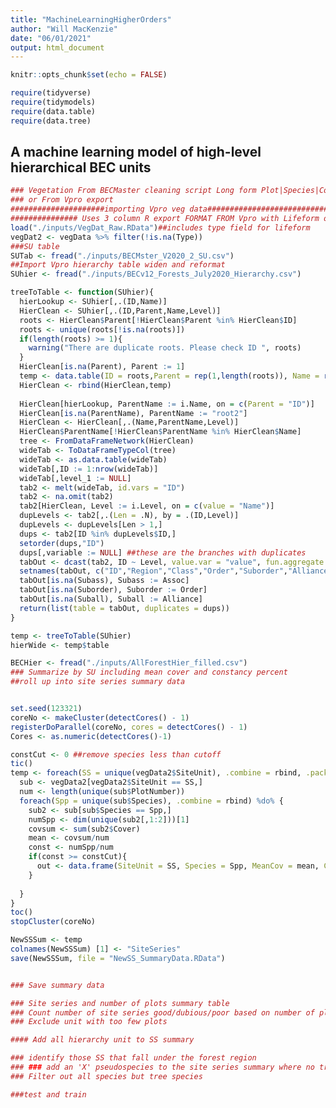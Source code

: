 ```yaml
---
title: "MachineLearningHigherOrders"
author: "Will MacKenzie"
date: "06/01/2021"
output: html_document
---
```


```r
knitr::opts_chunk$set(echo = FALSE)

require(tidyverse)
require(tidymodels)
require(data.table)
require(data.tree)
```

## A machine learning model of high-level hierarchical BEC units

```r
### Vegetation From BECMaster cleaning script Long form Plot|Species|Cover (across all layers)
### or From Vpro export
#####################importing Vpro veg data########################################
############### Uses 3 column R export FORMAT FROM Vpro with Lifeform option selected
load("./inputs/VegDat_Raw.RData")##includes type field for lifeform
vegDat2 <- vegData %>% filter(!is.na(Type))
###SU table
SUTab <- fread("./inputs/BECMster_V2020_2_SU.csv")
##Import Vpro hierarchy table widen and reformat
SUhier <- fread("./inputs/BECv12_Forests_July2020_Hierarchy.csv")

treeToTable <- function(SUhier){
  hierLookup <- SUhier[,.(ID,Name)]
  HierClean <- SUhier[,.(ID,Parent,Name,Level)]
  roots <- HierClean$Parent[!HierClean$Parent %in% HierClean$ID]
  roots <- unique(roots[!is.na(roots)])
  if(length(roots) >= 1){
    warning("There are duplicate roots. Please check ID ", roots)
  }
  HierClean[is.na(Parent), Parent := 1]
  temp <- data.table(ID = roots,Parent = rep(1,length(roots)), Name = rep("XXX",length(roots)),Level = rep(1, length(roots)))
  HierClean <- rbind(HierClean,temp)
  
  HierClean[hierLookup, ParentName := i.Name, on = c(Parent = "ID")]
  HierClean[is.na(ParentName), ParentName := "root2"]
  HierClean <- HierClean[,.(Name,ParentName,Level)]
  HierClean$ParentName[!HierClean$ParentName %in% HierClean$Name]
  tree <- FromDataFrameNetwork(HierClean)
  wideTab <- ToDataFrameTypeCol(tree)
  wideTab <- as.data.table(wideTab)
  wideTab[,ID := 1:nrow(wideTab)]
  wideTab[,level_1 := NULL]
  tab2 <- melt(wideTab, id.vars = "ID")
  tab2 <- na.omit(tab2)
  tab2[HierClean, Level := i.Level, on = c(value = "Name")]
  dupLevels <- tab2[,.(Len = .N), by = .(ID,Level)]
  dupLevels <- dupLevels[Len > 1,]
  dups <- tab2[ID %in% dupLevels$ID,]
  setorder(dups,"ID")
  dups[,variable := NULL] ##these are the branches with duplicates
  tabOut <- dcast(tab2, ID ~ Level, value.var = "value", fun.aggregate = function(x){x[1]})
  setnames(tabOut, c("ID","Region","Class","Order","Suborder","Alliance","Suball","Assoc","Subass","Working","SiteSeries"))
  tabOut[is.na(Subass), Subass := Assoc]
  tabOut[is.na(Suborder), Suborder := Order]
  tabOut[is.na(Suball), Suball := Alliance]
  return(list(table = tabOut, duplicates = dups))
}

temp <- treeToTable(SUhier)
hierWide <- temp$table
```


```r
BECHier <- fread("./inputs/AllForestHier_filled.csv")
### Summarize by SU including mean cover and constancy percent
##roll up into site series summary data


set.seed(123321)
coreNo <- makeCluster(detectCores() - 1)
registerDoParallel(coreNo, cores = detectCores() - 1)
Cores <- as.numeric(detectCores()-1)

constCut <- 0 ##remove species less than cutoff
tic()
temp <- foreach(SS = unique(vegData2$SiteUnit), .combine = rbind, .packages = "foreach") %dopar% {
  sub <- vegData2[vegData2$SiteUnit == SS,]
  num <- length(unique(sub$PlotNumber))
  foreach(Spp = unique(sub$Species), .combine = rbind) %do% {
    sub2 <- sub[sub$Species == Spp,]
    numSpp <- dim(unique(sub2[,1:2]))[1]
    covsum <- sum(sub2$Cover)
    mean <- covsum/num
    const <- numSpp/num
    if(const >= constCut){
      out <- data.frame(SiteUnit = SS, Species = Spp, MeanCov = mean, Constancy = const*100, NoPlots = num)
    }
    
  }
}
toc()
stopCluster(coreNo)

NewSSSum <- temp
colnames(NewSSSum) [1] <- "SiteSeries"
save(NewSSSum, file = "NewSS_SummaryData.RData")


### Save summary data

### Site series and number of plots summary table
### Count number of site series good/dubious/poor based on number of plots
### Exclude unit with too few plots
```


```r
#### Add all hierarchy unit to SS summary

```

```r
### identify those SS that fall under the forest region
### ### add an 'X' pseudospecies to the site series summary where no trees occur
### Filter out all species but tree species

```

```r
###test and train

```

```r

```

```r

```

